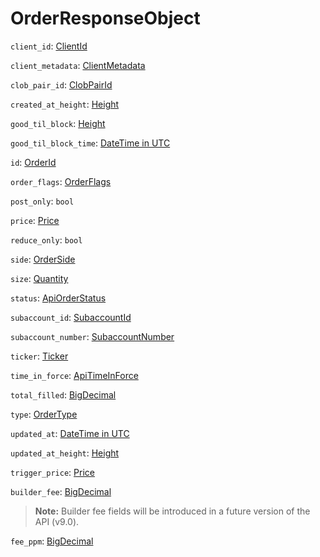 
# OrderResponseObject


`client_id`: [ClientId]

`client_metadata`: [ClientMetadata]

`clob_pair_id`: [ClobPairId]

`created_at_height`: [Height]

`good_til_block`: [Height]

`good_til_block_time`: [DateTime in UTC]

`id`: [OrderId]

`order_flags`: [OrderFlags]

`post_only`: `bool`

`price`: [Price]

`reduce_only`: `bool`

`side`: [OrderSide]

`size`: [Quantity]

`status`: [ApiOrderStatus]

`subaccount_id`: [SubaccountId]

`subaccount_number`: [SubaccountNumber]

`ticker`: [Ticker]

`time_in_force`: [ApiTimeInForce]

`total_filled`: [BigDecimal]

`type`: [OrderType]

`updated_at`: [DateTime in UTC] <Opt/>

`updated_at_height`: [Height] <Opt/>

`trigger_price`: [Price] <Opt/>

`builder_fee`: [BigDecimal] <Opt/>

> **Note:** Builder fee fields will be introduced in a future version of the API (v9.0).

`fee_ppm`: [BigDecimal] <Opt/>

[ClientId]: /types/client_id
[ClientMetadata]: /types/client_metadata
[ClobPairId]: /types/clob_pair_id
[Height]: /types/height
[DateTime in UTC]: /types/date_time
[OrderId]: /types/order_id
[OrderFlags]: /types/order_flags
[Price]: /types/price
[OrderSide]: /types/order_side
[Quantity]: /types/quantity
[ApiOrderStatus]: /types/api_order_status
[SubaccountId]: /types/subaccount_id
[SubaccountNumber]: /types/subaccount_number
[Ticker]: /types/ticker
[ApiTimeInForce]: /types/api_time_in_force
[BigDecimal]: /types/big_decimal
[OrderType]: /types/order_type
[updated_at_height]: /types/height